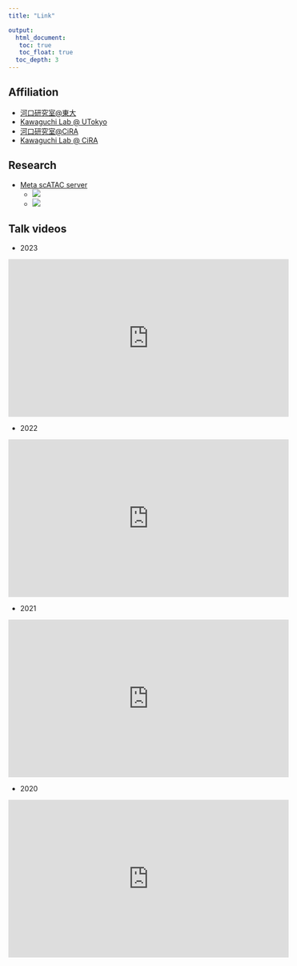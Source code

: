 ```yaml
---
title: "Link"

output: 
  html_document:
   toc: true
   toc_float: true
  toc_depth: 3
---
```



## Affiliation
* [河口研究室@東大](https://www.f.u-tokyo.ac.jp/research/index.html?id=1377181381#_1733126180)
* [Kawaguchi Lab @ UTokyo](https://www.f.u-tokyo.ac.jp/en/research/index.html#cate1)
* [河口研究室@CiRA](https://www.cira.kyoto-u.ac.jp/j/research/rkawaguchi_summary.html)
* [Kawaguchi Lab @ CiRA](https://www.cira.kyoto-u.ac.jp/e/research/rkawaguchi_summary.html)

## Research
* [Meta scATAC server](https://gillisweb.cshl.edu/Meta_scATAC/)
  - ![](figures/research_figures/meta_scatac.png)
  - ![](figures/research_figures/meta_scatac_gb.png)

## Talk videos
* 2023

<iframe width="560" height="315" src="https://www.youtube.com/embed/6Z3-XXlIG2E?si=jGPqCgoukI76O3cC" frameborder="0" allowfullscreen></iframe>

* 2022

<iframe width="560" height="315" src="https://www.youtube.com/embed/jmrGXam7Hys?si=zF17T23Fl9BZoFuj
" frameborder="0" allowfullscreen></iframe>

* 2021

<iframe width="560" height="315" src="https://www.youtube.com/embed/Loc6RvchWgc?si=NTljVTr4IblpBcoQ" title="YouTube video player" frameborder="0" allow="accelerometer; autoplay; clipboard-write; encrypted-media; gyroscope; picture-in-picture; web-share" referrerpolicy="strict-origin-when-cross-origin" allowfullscreen></iframe>

* 2020

<iframe width="560" height="315" src="https://www.youtube.com/embed/_cdr7B04ub0?si=PNtXav-oARbwWryw" frameborder="0" allowfullscreen></iframe>

